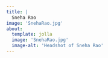 ```yaml
---
title: |
  Sneha Rao
image: 'SnehaRao.jpg'
about: 
  template: jolla 
  image: 'SnehaRao.jpg'
  image-alt: 'Headshot of Sneha Rao'
---
```


